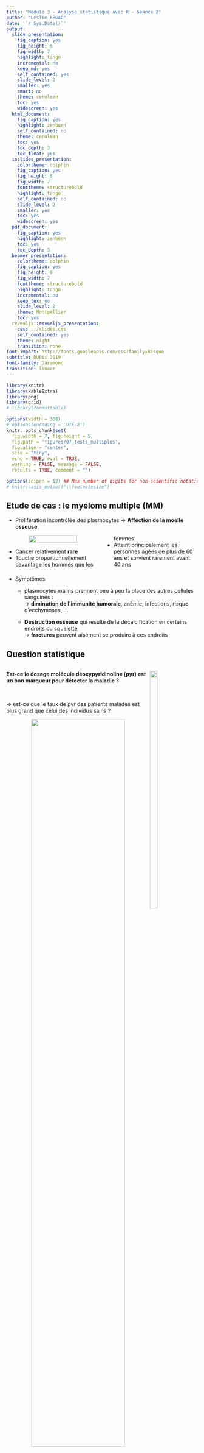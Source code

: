 ```yaml
---
title: "Module 3 - Analyse statistique avec R - Séance 2"
author: "Leslie REGAD"
date: '`r Sys.Date()`'
output:
  slidy_presentation:
    fig_caption: yes
    fig_height: 6
    fig_width: 7
    highlight: tango
    incremental: no
    keep_md: yes
    self_contained: yes
    slide_level: 2
    smaller: yes
    smart: no
    theme: cerulean
    toc: yes
    widescreen: yes
  html_document:
    fig_caption: yes
    highlight: zenburn
    self_contained: no
    theme: cerulean
    toc: yes
    toc_depth: 3
    toc_float: yes
  ioslides_presentation:
    colortheme: dolphin
    fig_caption: yes
    fig_height: 6
    fig_width: 7
    fonttheme: structurebold
    highlight: tango
    self_contained: no
    slide_level: 2
    smaller: yes
    toc: yes
    widescreen: yes
  pdf_document:
    fig_caption: yes
    highlight: zenburn
    toc: yes
    toc_depth: 3
  beamer_presentation:
    colortheme: dolphin
    fig_caption: yes
    fig_height: 6
    fig_width: 7
    fonttheme: structurebold
    highlight: tango
    incremental: no
    keep_tex: no
    slide_level: 2
    theme: Montpellier
    toc: yes
  revealjs::revealjs_presentation:
    css: ../slides.css
    self_contained: yes
    theme: night
    transition: none
font-import: http://fonts.googleapis.com/css?family=Risque
subtitle: DUBii 2019
font-family: Garamond
transition: linear
---
```


```r
library(knitr)
library(kableExtra)
library(png)
library(grid)
# library(formattable)

options(width = 300)
# options(encoding = 'UTF-8')
knitr::opts_chunk$set(
  fig.width = 7, fig.height = 5, 
  fig.path = 'figures/07_tests_multiples',
  fig.align = "center", 
  size = "tiny", 
  echo = TRUE, eval = TRUE, 
  warning = FALSE, message = FALSE, 
  results = TRUE, comment = "")

options(scipen = 12) ## Max number of digits for non-scientific notation
# knitr::asis_output("\\footnotesize")

```


## Etude de cas : le myélome multiple (MM)
<style>
  .col2 {
    columns: 2 200px;         /* number of columns and width in pixels*/
    -webkit-columns: 2 200px; /* chrome, safari */
    -moz-columns: 2 200px;    /* firefox */
  }
  .col3 {
    columns: 3 100px;
    -webkit-columns: 3 100px;
    -moz-columns: 3 100px;
  }
</style>

* Prolifération incontrôlée des plasmocytes $\rightarrow$ **Affection de la moelle osseuse** 

<div class="col2"> 
<center>
![](img/MM.png){width=72%}
</center>

* Cancer relativement **rare**
* Touche proportionnellement davantage les hommes que les femmes
* Atteint principalement les personnes âgées de plus de 60 ans et survient rarement avant 40 ans
</div>

* Symptômes 
    + plasmocytes malins prennent peu à peu la place des autres cellules sanguines :  
$\rightarrow$ **diminution de l’immunité humorale**, anémie, infections, risque d’ecchymoses, ...

    + **Destruction osseuse** qui résulte de la décalcification en certains endroits du squelette  
$\rightarrow$ **fractures** peuvent aisément se produire à ces endroits  


## Question statistique 
<div style="float:left;width:75%;">
**Est-ce le dosage molécule déoxypyridinoline (pyr) est un bon marqueur pour détecter la maladie ?**   
</div>  
<div style="float:right;width:25%;">   
![](img/pyr.png){width=40%}   
</div>   


$\quad$   

$\rightarrow$ est-ce que le taux de pyr des patients malades est plus grand que celui des individus sains ?

<center>
![](img/pop1.png){width=70%}    
</center>

$\quad$   

**Population** = ensemble d’individus ayant des caractéristiques qui leur sont propres 

## Experience aléatoire / variable aléatoire
<center>
![](img/ExpAlea.png){width=60%}
</center>

* Que mesure-t-on lors de l'expérience : $X$ = 'le taux de pyr' $\rightarrow$ **Variable aléatoire**
* Sur qui/quoi la variable aléatoire est mesurée : '1 patient' $\rightarrow$ **Unité statistique**


##Variables aléatoires (VA)

* Notations : 
    + Variable aléatoire : $X$
    + Ses valeurs : $x_i$ 


* Caractérisée par son **espérance** et sa **variance**
    + **Espérance** ($E(X)$) : caractérise la tendance centrale, la valeur moyenne, prise par la VA
    + **Variance** ($V(X)$) : caractérise la dispersion de la variable autour de son espérance

<center>
![](img/typeVA.png){width=50%}
</center>  


## Cas d'étude
<center>
**Question biologique**    

Est-ce que le taux de pyr des patients malades est plus grand que celui des individus sains ?
</center>  

$\quad$

* X ="Taux de pyr"
* US = un individu
* type = quantitative continue

<center>
![](img/estimation1.png){width=70%}
</center>  


## Cas d'étude : présentation des données

```r
dataMyelom <- read.table("data/myelom.txt", sep="\t", header=T)
dim(dataMyelom)
colnames(dataMyelom)
```


```r
str(dataMyelom[,c("diagn", "pyr")])
```


* `diagn` = 0 $\rightarrow$ individus non malades   
* `diagn` = 1 $\rightarrow$ patients malades  


## Description des deux échantiilons

* taille des échantillons
```r
table(dataMyelom[,"diagn"])
```

* échantillon 1 : `r length(which(dataMyelom[,"diagn"]==0))` individus sains
```r
ind.sain <- which(dataMyelom[,"diagn"]==0)
pyr0 <- dataMyelom[ind.sain,"pyr"]
```
  
* échantillon 2 : `r length(which(dataMyelom[,"diagn"]==1))` patients malades

```r
ind.malade <- which(dataMyelom[,"diagn"]==1)
pyr1 <- dataMyelom[ind.malade,"pyr"]
```


## Description des deux échantillons

* distribution de pyr dans les deux échantillons

```r
par(mar=c(3,3,1,1))
boxplot(pyr~diagn, data=dataMyelom)
```


## Estimation de paramètres
<div class="col2">

* estimateur de l'espérance : 
$$ \widehat{\mu} = m = \frac{\sum_{i=1}^{n}x_i}{n}$$

* estimateur de la variance : 
$$ \widehat{\sigma^2} = s^2 = \frac{1}{n} \sum_{i=1}^{n}(x_i-m)^2$$
</div>


* calcul de la moyenne de pyr dans les deux échantillons
```r
by(dataMyelom[,"pyr"], dataMyelom["diagn"], mean)
```

## Estimation de paramètres
<div class="col2">

* estimateur de l'espérance : 
$$ \widehat{\mu} = m = \frac{\sum_{i=1}^{n}x_i}{n}$$

* estimateur de la variance : 
$$ \widehat{\sigma^2} = s^2 = \frac{1}{n} \sum_{i=1}^{n}(x_i-m)^2$$
</div>


* calcul de la variance de pyr dans les deux échantillons
```r
by(dataMyelom[,"pyr"], dataMyelom["diagn"], sd)
```


##Quelle confiance donner aux résultats ?  

* 1 population : $X \sim \mathcal{N}(\mu=14.3 ; \; \sigma^2=24.6)$
* Tire 1000 échantillons dans la population et calcule la moyenne de $X$ dans les échantillons

```r
nb.simul <- 1000 ; val.mean <- rep(NA, length = nb.simul)
for(i in 1: nb.simul){
  ech <- rnorm(n = 100, mean=14.3, sd = sqrt(24.6)) ;   val.mean[i] <- mean(ech)
}
hist(val.mean,xlab="estimateur de mu", main=paste(nb.simul,"simulations", sep=" "),breaks=20)
```

## Estimation d'un paramètre : Intervalle de confiance (IC) 

<div style="float:left;width:60%;"> 
* Apporte deux informations :
    + les valeurs possibles du paramètre $\theta$ à estimer
    + le degré de confiance attribué à ces valeurs  
</div>

<div style="float:right;width:40%;"> 
* Prend en compte 
    +  la **variabilité** des données     
    +  la **taille de l’échantillon**   
</div>   
$\quad$

* **IC de la moyenne** = intervalle $[m_{inf}; m_{sup}]$ dans lequel on considère que $\mu$  a une probabilité $(1-\alpha)$ de se trouver 


<div class="col2">
$$ p(m_{inf} < \mu < m_{sup}) = 1- \alpha $$  
<center>
```r
par(mar=c(4,4,1,1))
vx <- seq(-1,5, by=0.01)
vy <- dnorm(vx, mean = 2, sd = 0.6)
plot(vx, vy, type ="l", ylab="f(m)", xlab="M", lwd=2 )
```
</center>


</div>
##IC de la moyenne : 2 cas

* si  $n > 30$: 
$$IC_{1-\alpha} = M \pm z_{1-\frac{\alpha}{2}} \times \sqrt{ \frac{s^2}{n} }$$    
    + $z_{1-\frac{\alpha}{2}}$ : quantile de la loi normale centrée réduite d'ordre $\alpha$


$\quad$

* si $n < 30$ et $X \sim \mathcal{N}(\mu; \sigma^2)$
$$IC_{1-\alpha} = M \pm t_{\alpha ; \textrm{(n-1)ddl}} \times \sqrt{\frac{s^2}{n}}$$
    + $t_{\alpha ; \textrm{(n-1)ddl}}$ : quantile de la loi de student d'ordre $\alpha$ à $(n-1)$ degrés de liberté 




  
  
## IC du taux de pyr

* **échantillon 1** : 15 patients sains 

```r
alpha <- 0.5
borneInf.0 <- mean(pyr0) - qt(1-alpha/2, df=(length(pyr0)-1)) * sqrt(var(pyr0)/length(pyr0)) 
borneSup.0 <- mean(pyr0) + qt(1-alpha/2, df=(length(pyr0)-1)) * sqrt(var(pyr0)/length(pyr0)) 
round(c(borneInf.0, borneSup.0),2)
```
  
* **échantillon 2** : 14 patients atteints de MM 

```r
borneInf.1 <- mean(pyr1) - qt(1-alpha/2, df=(length(pyr1)-1)) * sqrt(var(pyr1)/length(pyr1)) 
borneSup.1 <- mean(pyr1) + qt(1-alpha/2, df=(length(pyr1)-1)) * sqrt(var(pyr1)/length(pyr1)) 
round(c(borneInf.1, borneSup.1),2)
```


```r
par(mar=c(4,2,1,2))
plot(10.5:17.5, 10.5:17.5, type = "n", yaxt="n", ylim = c(16,18.5), ylab="", xlab="Pyr values", xlim=c(5, 8))
segments(borneInf.0,17, borneSup.0, 17, lwd=2, col = 2)
segments(borneInf.1,16.7, borneSup.1, 16.7, lwd=2, col = 3)
text(5.7,17.5,"IC1", col=2)
text(7.2,17.2,"IC2", col=3)
```


## Cas d'étude : Introductions aux tests statistiques
 
<center> 
  ![](img/estimation2.png){width=65%}
</center>


$\quad$    
  

* 2 possibilités pour expliquer les différences entre $m_1$ et $m_2$ $\rightarrow$ 2 hypothèses   
    + elles s'expliquent seulement par **le hasard** (fluctuations d'échantillonnage) : H0 (hypothèse nulle)
    + elles s'expliquent par le **hasard** et par le **facteur maladie** : H1 (hypothèse alternative)

  
## Déroulement d'un test statistique - 1
  
1. Point de départ : une question biologique  : <span style="color: #8f8f8f">Est-ce que le taux moyen de pyr des patients malades est plus grands que celui des patients sains ?</span>  
$\rightarrow$ définition de variable aléatoire et de ses paramètres  
  
    + <span style="color: #8f8f8f"> X = "taux de pyr" :  $E(X)= \mu$ et $V(X) = \sigma^2$ </span>  
    + <span style="color: #8f8f8f"> X1 = "taux de pyr chez les patients sains" :  $E(X_1) = \mu_1$ et $V(X_1) = \sigma_1^2$</span>  
    + <span style="color: #8f8f8f"> X2 = "taux de pyr chez les patients malades" :  $E(X_2) = \mu_2$ et $V(X_2) = \sigma_2^2$  </span>   
    
2. Définit deux hypothèses sur un des paramètres de la VA
    + **hypothèse nulle (H0)** : égalité des paramètres : <span style="color: #8f8f8f">$\mu_1 = \mu_2 = \mu$ </span>
    + **hypothèse alternative (H0)** : égalité des paramètres : <span style="color: #8f8f8f">$\mu_1 < \mu_2$ </span>
    
3. Définit une expérimentation pour extraire des données relatives à la question posée :  
    + <span style="color: #8f8f8f"> Création de deux échantillons : </span>
    + <span style="color: #8f8f8f"> échantillon 1 composé de $n_1$ patients sains </span>
    + <span style="color: #8f8f8f"> échantillon é composé de $n_2$ patients malade </span>
    + <span style="color: #8f8f8f"> Mesure le taux de pyr de chaque patient </span>   
    
4. Les données sont considérées comme la réalisation de la variable aléatoire décrite dans la population  


## Déroulement d'un test statistique - 1
  
* Définit deux hypothèses sur un des paramètres de la VA
    + **hypothèse nulle (H0)** : égalité des paramètres : <span style="color: #8f8f8f">$\mu_1 = \mu_2 = \mu$ </span>  
    Les différences observées sont expliquées uniquement par le hasard   
    + **hypothèse alternative (H0)** : égalité des paramètres : <span style="color: #8f8f8f">$\mu_1 < \mu_2$ </span>  
    Les différences observées sont expliquées uniquement par le hasard et par le facteur   
    
  
$\quad$
    
<center>
**Réaliser le test va consister à choisir une des deux hypothèses (H0 ou H1) en se basant sur les données des échantillons**   
</center>  

$\quad$  
$\rightarrow$ Est-ce que les données des échantillons ($m_1$ et $m_2$) sont compatibles avec H0 ?  

* si oui $\rightarrow$ non rejet de H0  
* si non $\rightarrow$ rejet de H0
    
    
## Est-ce que les données sont compatibles avec H0 ?
    
* **H0 : Hypothèse de référence** : $\mu1 = \mu_2$  
$\rightarrow$ calculer la probabilité d'obtenir sous H0 le même résultat que celui observé sur les échantillons = **p-value**  
1. Définir un **critère statistique** $S$ dont la loi sous H0 est connue  
<span style="color: #8f8f8f"> $S = M_1 - M_2$  avec $M$=moyenne de $X$ dans 1 échantillon   </span>    

2. Calculer $s_{obs}$ = valeur de $S$ calculée sur les échantillons : <span style="color: #8f8f8f"> $s_{obs} = m_1 - m_2$   </span>   

```r
par(mar=c(4,4,1,1))
vx <- seq(-1,5, by=0.01)
vy <- dnorm(vx, mean = 2, sd = 0.6)
plot(vx, vy, type ="l", ylab="f(s)", xlab="S", lwd=2 )
```
  
## Est-ce que les données sont compatibles avec H0 ?

* **H0 : Hypothèse de référence** : $\mu1 = \mu_2$  
$\rightarrow$ calculer la probabilité d'obtenir sous H0 le même résultat que celui observé sur les échantillons = **p-value**  
  

1. Définir un **critère statistique** $S$ dont la loi sous H0 est connue  
<span style="color: #8f8f8f"> $S = M_1 - M_2$  avec $M$=moyenne de $X$ dans 1 échantillon   </span>    

2. Calculer $s_{obs}$ = valeur de $S$ calculée sur les échantillons : <span style="color: #8f8f8f"> $s_{obs} = m_1 - m_2$   </span>   


<div class="col2">
```r
par(mar=c(4,4,1,1))
vx <- seq(-1,5, by=0.01)
vy <- dnorm(vx, mean = 2, sd = 0.6)
plot(vx, vy, type ="l", ylab="f(s)", xlab="S", lwd=2 )
abline(v=2.1, col = 2, lwd=2)
text(2, 0.07, "sobs", col=2, srt=90)
  
bons = which(vx > 2.1)
x.bons <- vx[bons]
y.bons <- vy[bons]
  
polycurve <- function(x, y, base.y = min(y), ...) {
polygon(x = c(min(x), x, max(x)), y = c(base.y, y, base.y), ...)
}
  
polycurve(x = x.bons, y=y.bons, base.y = 0, col = 'cyan' , border=NA)
lines(vx,vy, lwd=2)
legend("topright", "p(S> sobs)", pch=15, col="cyan", cex=1)
```
 
3. Calculer la **p-value** = $p(S>s_{obs})$  

* forte valeur de p-value $\rightarrow$ : $s_{obs}$ est fortement probable sous $H0$
 </div>
  
  



## Est-ce que les données sont compatibles avec H0 ?

* **H0 : Hypothèse de référence** : $\mu1 = \mu_2$  
$\rightarrow$ calculer la probabilité d'obtenir sous H0 le même résultat que celui observé sur les échantillons = **p-value**  
  

1. Définir un **critère statistique** $S$ dont la loi sous H0 est connue  
<span style="color: #8f8f8f"> $S = M_1 - M_2$  avec $M$=moyenne de $X$ dans 1 échantillon   </span>    

2. Calculer $s_{obs}$ = valeur de $S$ calculée sur les échantillons : <span style="color: #8f8f8f"> $s_{obs} = m_1 - m_2$   </span>   


<div class="col2">
```r
par(mar=c(4,4,1,1))
vx <- seq(-1,5, by=0.01)
vy <- dnorm(vx, mean = 2, sd = 0.6)
plot(vx, vy, type ="l", ylab="f(s)", xlab="S", lwd=2 )
abline(v=3.5, col = 2, lwd=2)
text(3.4, 0.07, "sobs", col=2, srt=90)
  
bons = which(vx > 3.5)
x.bons <- vx[bons]
y.bons <- vy[bons]
  
polycurve <- function(x, y, base.y = min(y), ...) {
polygon(x = c(min(x), x, max(x)), y = c(base.y, y, base.y), ...)
}
  
polycurve(x = x.bons, y=y.bons, base.y = 0, col = 'cyan' , border=NA)
lines(vx,vy, lwd=2)
legend("topright", "p(S> sobs)", pch=15, col="cyan", cex=1)
```
 
3. Calculer la **p-value** = $p(S>s_{obs})$  

* très faible valeur de p-value $\rightarrow$ : $s_{obs}$ est très peu probable sous $H0$
 </div>
  
  
  
## Interprétation de la p-value :  $p(S>s_{obs})$  
  
<div style="float:left;width:70%;">
* p-value = 0.03   
$\rightarrow$ 3% de chance que la valeur $s_{obs}$ se produise sous H0  
$\rightarrow$ on a 3% de chance que 2 échantillons pris au hasard aient la même différence (ou une différence plus grande) que celle observée   
$\quad$
$\quad$

</div>  
<div style="float:right;width:30%;">  
```r
par(mar=c(2,2,2,2))
vx <- seq(-1,5, by=0.01)
vy <- dnorm(vx, mean = 2, sd = 0.6)
plot(vx, vy, type ="l", ylab="f(s)", xlab="S", lwd=2 )
abline(v=3.2, col = 2, lwd=2)
text(3.1, 0.07, "sobs", col=2, srt=90)
  
bons = which(vx > 3.2)
x.bons <- vx[bons]
y.bons <- vy[bons]
  
polycurve <- function(x, y, base.y = min(y), ...) {
  polygon(x = c(min(x), x, max(x)), y = c(base.y, y, base.y), ...)
}
  
polycurve(x = x.bons, y=y.bons, base.y = 0, col = 'cyan' , border=NA)
lines(vx,vy, lwd=2)
legend("topleft", "p(S> sobs)=0.03", pch=15, col="cyan", cex=0.8, bty="n")
```
 </div> 



$\quad$  
    
* on choisit un risque $\alpha$ comme valeur seuil : souvent 5%
    + si p-value > 0.05 $\rightarrow$ non rejet de H0  
    $\rightarrow$ les différences observées sur les échantillons sont expliquées uniquement par le hasard  
    $\rightarrow$ aucun effet facteur  
    
    
    + si p-value < 0.05 $\rightarrow$  rejet de H0  
    $\rightarrow$ Les différences observées ne sont pas seulement dues aux fluctuations d'échantillonnage. Il y a donc un effet du facteur  
    $\rightarrow$ les différences observées sur les échantillons sont expliquées par le hasard et par le facteur  
  
  
## les erreurs
  
Deux erreurs possibles quand on conclut au test : 

* **erreur de type I** : je conclus à 1 effet de la maladie alors qu'en réalité il n'y en a pas.   
* **erreur de type II** : je conclus à $\emptyset$ effet de la maladie alors qu'en réalité il existe.   

<div class="col2">
<center>
![](img/risque.png){width=100%}
</center>

<center>
![](img/risqueGraph.png){width=80%}
</center>

</div>

* **risque de 1ère espèce** ($\alpha$) : $p(\textrm{rejet H0 }  | \textrm{ H0 est vraie})$  
* **risque de 2ème espèce** ($\beta$) : $p(\textrm{non rejet H0 } | \textrm{ H0 est fausse})$  


* **Puissance du test** $\textrm{Puissance} = 1 - \beta = p(\textrm{rejet H0} | \textrm{H0 est fausse})$  
La probabilité de détecter une différence alors qu'il en existe une   


## Diminuer l'erreur de type II / Augmenter la puissance du test 
  
1. Augmenter la taille d'effet
2. Diminuer la variabilité des données (variance des données)
3. Augmenter la taille de l'échantillon
  
<center>
![](img/effetPuissance.png){width=75%}
</center>



## Comparaison du taux de pyr chez les patients malades et contrôles

<center>
Est-ce que le taux de pyr des patients malades est plus grand que celui des individus sains ?
</center>


* hypothèses  
<center>
H0 : $\mu_1 = \mu_2 \quad \quad \quad \quad \quad \quad$ H1 : $\mu_1 < \mu_2$   
</center>
```r
t.test(pyr~diagn, data=dataMyelom, var.equal=TRUE, alternative="less")
```

* p-value $< 0.05 \rightarrow$, le test est significatif au risque de 5%  
Le taux de pyr des individus contrôles est significativement plus petit de celui des patients malades  
Le dosage de pyr est un bon marqueur de la maladie. 


## Les différents types de tests : suivant H1

<center>
H0 : $\mu_1 = \mu_2$  


<div style="float:left;width:50%;">
Test unilatéral : un sens dans l'effet   
H1 : $\mu_1 \geq \mu_2$  
</div>

<div style="float:right;width:50%;">
Test bilatéral : aucun sens dans l'effet   
H1 : $\mu_1 \ne \mu_2$  
</div>


![](img/Bi-UniLateral.png){width=65%}
</center>


## Les différents types de tests : suivant la VA

<center>
![](img/whichTest.png){width=80%}
</center>
  